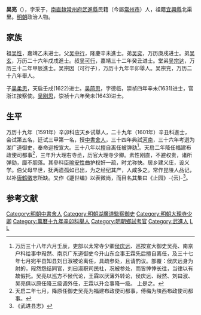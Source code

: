 {{noteTA
|1=zh-hans:于; zh-hant:于;
|2=于
}}
'''吴亮'''（{{bd|1562年||1624年|catIdx=}}），字采于，[[南直隸|南直隸]][[常州府|常州府]][[武進縣|武進縣]]民籍（今屬[[常州市|常州市]]）人，祖籍[[宜興縣|宜興縣]]北渠里。[[明朝|明朝]]政治人物。

== 家族 ==
祖[[吴性|吴性]]，嘉靖乙未进士。父[[吴中行|吴中行]]，隆慶辛未進士。弟[[吴奕|吴奕]]，万历庚戌进士。弟[[吴玄|吴玄]]，万历二十六年戊戌進士。叔[[吴可行|吴可行]]，嘉靖三十二年癸丑进士。堂弟[[吴宗达|吴宗达]]，万历三十二年甲辰進士。吴宗因（可行子），万历十九年辛卯舉人。吴宗兖，万历二十八年舉人。

子[[吴柔思|吴柔思]]，天启壬戌(1622)进士。[[吴简思|吴简思]]，字德临，崇祯四年辛未(1631)进士，官浙江按察使。[[吴刚思|吴刚思]]，崇祯十六年癸未(1643)进士。

== 生平 ==
万历十九年（1591年）辛卯科应天乡试舉人，二十九年（1601年）辛丑科進士，会试第五名，廷试三甲第一名，授[[中書舍人|中書舍人]]，三十四年典試[[河南|河南]]，三十六年考選为湖广道御史，奉命巡按宣大。三十八年以擅自离任被弹劾<ref>万历三十八年六月壬辰，吏部以太常寺少卿[[侯庆远|侯庆远]]、巡按宣大御史吴亮、南京户科给事中叚然、南京广东道御史今升山东佥事王霖先后擅自离任，及三十七年七月宛平县知县刘日淑被论离任，具疏参处，且请酌议。部覆：侯庆远身为射的，叚然怨结同官，刘曰淑职司民社，况被参处，而皆悻悻长往，当律以有故假托。吴亮以巡方不候代论，王霖以厌薄外转论，侯庆远、叚然、刘曰淑、吴亮俱以原任降三级调外任，王霖以升佥事降一级。 上是之。</ref>。天启二年降任福建布政使司都事<ref>天启二年七月，降原任御史吴亮为福建布政使司都事，傅梅为陕西布政使司都事。</ref>，三年升大理右寺丞，历官大理寺少卿。素性刚直，不避权贵，诸所弹劾，靡不胆落。其參科臣[[喻安性|喻安性]]曲护权奸一疏，时尤称快。居乡建义庄，设义学。伯父母早世，抚两遗孤如已出，为之经纪其产，人咸多之。常作昆陵人品记，以补[[唐鹤徵|唐鹤徵]]志所缺。又作《遯世编》以表微尚，而目名其集曰《止园》-{云}-<ref>《武进县志》</ref>。

==参考文献==
{{reflist}}

{{萬曆二十九年辛丑科殿試金榜}}
{{宜興北渠吳氏}}

{{DEFAULTSORT:Wu吳}}
[[Category:明朝中書舍人|Category:明朝中書舍人]]
[[Category:明朝湖廣道監察御史|Category:明朝湖廣道監察御史]]
[[Category:明朝大理寺少卿|Category:明朝大理寺少卿]]
[[Category:萬曆十九年辛卯科舉人|Category:萬曆十九年辛卯科舉人]]
[[Category:明朝鄉試考官|Category:明朝鄉試考官]]
[[Category:武進人|Category:武進人]]
[[Category:宜興北渠吳氏|L]]
[[Category:吳姓|L]]
